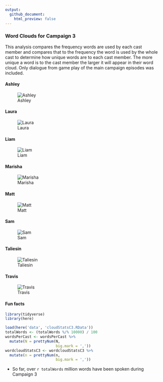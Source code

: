 ```yaml
---
output: 
  github_document:
    html_preview: false
---
```



### Word Clouds for Campaign 3

This analysis compares the frequency words are used by each cast member and compares that to the frequency the word is used by the whole cast to determine how unique words are to each cast member. The more unique a word is to the cast member the larger it will appear in their word cloud. Only dialogue from game play of the main campaign episodes was included.

#### Ashley
![Ashley](../plots/wordClouds/C3/C3ASHLEY.png)


#### Laura
![Laura](../plots/wordClouds/C3/C3LAURA.png)


#### Liam
![Liam](../plots/wordClouds/C3/C3LIAM.png)

#### Marisha
![Marisha](../plots/wordClouds/C3/C3MARISHA.png)


#### Matt
![Matt](../plots/wordClouds/C3/C3MATT.png)


#### Sam
![Sam](../plots/wordClouds/C3/C3SAM.png)


#### Taliesin
![Taliesin](../plots/wordClouds/C3/C3TALIESIN.png)


#### Travis
![Travis](../plots/wordClouds/C3/C3TRAVIS.png)


#### Fun facts

```r
library(tidyverse)
library(here)

load(here('data', 'cloudStatsC3.RData'))
totalWords <- (totalWords %/% 10000) / 100
wordsPerCast <- wordsPerCast %>% 
  mutate(N = prettyNum(N,
                       big.mark = ','))
wordcloudStatsC3 <- wordcloudStatsC3 %>% 
  mutate(n = prettyNum(n,
                       big.mark = ','))
```

* So far, over `r totalWords` million words have been spoken during Campaign 3